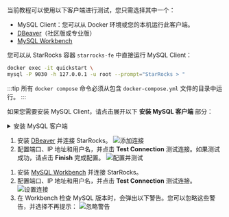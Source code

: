 
当前教程可以使用以下客户端进行测试，您只需选择其中一个：

- MySQL Client：您可以从 Docker 环境或您的本机运行此客户端。
- [DBeaver](https://dbeaver.io/download/)（社区版或专业版）
- [MySQL Workbench](https://dev.mysql.com/downloads/workbench/)

<Tabs groupId="client">
<TabItem value="mysqlCLI" label="MySQL Client" default>

您可以从 StarRocks 容器 `starrocks-fe` 中直接运行 MySQL Client：

```bash
docker exec -it quickstart \
mysql -P 9030 -h 127.0.0.1 -u root --prompt="StarRocks > "
```

:::tip
所有 `docker compose` 命令必须从包含 `docker-compose.yml` 文件的目录中运行。
:::

如果您需要安装 MySQL Client，请点击展开以下 **安装 MySQL 客户端** 部分：

<details>

<summary>安装 MySQL 客户端</summary>

- macOS：如果您使用 Homebrew 并且不需要安装 MySQL 服务器，请运行 `brew install mysql` 安装 MySQL Client。
- Linux：请检查您的 `mysql` 客户端的 Repository。例如，运行 `yum install mariadb`。
- Microsoft Windows：安装 [MySQL Community Server](https://dev.mysql.com/downloads/mysql/) 后，运行提供的客户端，或在 WSL 中运行 `mysql`。

</details>

</TabItem>

<TabItem value="DBeaver" label="DBeaver" >

1. 安装 [DBeaver](https://dbeaver.io/download/) 并连接 StarRocks。
   ![添加连接](./DBeaver-1.png)
2. 配置端口、IP 地址和用户名，并点击 **Test Connection** 测试连接。如果测试成功，请点击 **Finish** 完成配置。
   ![配置并测试](./DBeaver-2.png)

</TabItem>
<TabItem value="MySQLWorkbench" label="MySQL Workbench">

1. 安装 [MySQL Workbench](https://dev.mysql.com/downloads/workbench/) 并连接 StarRocks。
2. 配置端口、IP 地址和用户名，并点击 **Test Connection** 测试连接。
   ![设置连接](./Workbench-1.png)
3. 在 Workbench 检查 MySQL 版本时，会弹出以下警告。您可以忽略这些警告，并选择不再提示：
   ![忽略警告](./Workbench-2.png)
</TabItem>

</Tabs>
